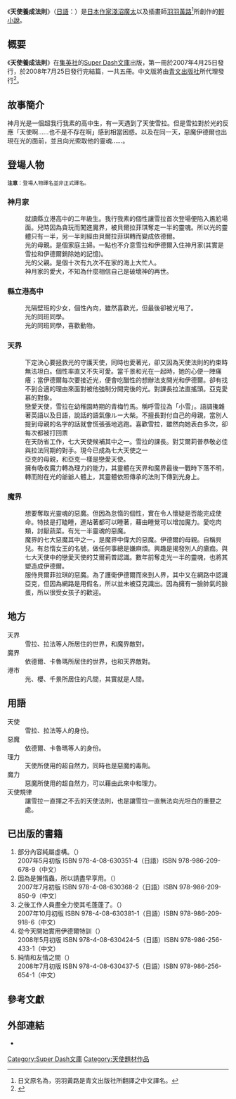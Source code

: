 {{Infobox animanga/Headerofja
|標題= 天使養成法則
|圖像= Tensinokaikata Sitsukekata Volume 1.jpg
|尺寸= 
|說明= 《天使養成法則》部分內容純屬虛構 日語版小說第一集封面
|日文名稱= 天使の飼い方・しつけ方
|英文名稱= 
|假名= 
|羅馬字= 
|類型= 
}}
{{Infobox animanga/name
|作品原名= {{lang|ja|天使の飼い方・しつけ方}}
|官方譯名= 
|正式譯名= 天使養成法則（{{flagicon|Taiwan}}）
|常用譯名= 天使的飼育方法
}}
{{Infobox animanga/Novel
|輕小說= 是
|標題= 
|作者= [[淺沼廣太|淺沼廣太]]
|插圖= [[羽羽黃路|羽羽黃路]]
|出版社= {{flagicon|Japan}}[[集英社|集英社]]<br />{{flagicon|Taiwan}}[[青文出版社|青文出版社]]
|連載雜誌= 
|label= [[Super_Dash文庫|Super Dash文庫]]
|發售日= 
|開始= 2007年4月25日
|結束= 2008年7月25日
|冊數= 全5冊
|話數= 
|其他= 
}}
{{Infobox animanga/Footerofja}}
《'''天使養成法則'''》（[[日語|日語]]：{{lang|ja|天使の飼い方・しつけ方}}）是[[日本|日本]][[作家|作家]][[淺沼廣太|淺沼廣太]]以及插畫師[[羽羽黃路|羽羽黃路]]<ref>日文原名為{{lang|ja|羽々キロ}}，羽羽黃路是青文出版社所翻譯之中文譯名。</ref>所創作的[[輕小說|輕小說]]。

== 概要 ==
《'''天使養成法則'''》在[[集英社|集英社]]的[[Super_Dash文庫|Super Dash文庫]]出版，第一冊於2007年4月25日發行，於2008年7月25日發行完結篇，一共五冊。中文版將由[[青文出版社|青文出版社]]所代理發行<ref>{{cite web|url=http://shop.ching-win.com.tw/newsdesk_info.php?newsPath=3&newsdesk_id=91|title=2008青文最新獲得授權作品更新版~!|publisher=青文購物網|date=2008-05-07|accessdate=2008-11-05|language=zh-hant}}{{dead link|date=2017年12月 |bot=InternetArchiveBot |fix-attempted=yes }}</ref>。


== 故事簡介 ==
神月光是一個超我行我素的高中生，有一天遇到了天使雪拉。但是雪拉對於光的反應「天使啊……也不是不存在啊」感到相當困惑。以及在同一天，惡魔伊德爾也出現在光的面前，並且向光索取他的靈魂……。

== 登場人物 ==
<small>'''注意'''：登場人物譯名並非正式譯名。</small>
=== 神月家 ===
; {{nihongo|神月 光|神月 ひかる（かみづき ひかる）}}
:就讀縣立港高中的二年級生。我行我素的個性讓雪拉首次登場便陷入尷尬場面。兒時因為貪玩而闖進魔界，被貝爾拉菲琪奪走一半的靈魂。所以光的靈體只有一半，另一半則經由貝爾拉菲琪轉而變成依德爾。
; {{nihongo|神月 櫻|神月 桜（かみづき さくら）}}
:光的母親。是個家庭主婦。一點也不介意雪拉和伊德爾入住神月家(其實是雪拉和伊德爾銷除她的記憶)。
; {{nihongo|神月 流|神月 流（かみづき りゅう）}}
:光的父親。是個十次有九次不在家的海上大忙人。
; {{nihongo|柴|しば}}
:神月家的愛犬，不知為什麼相信自己是破壞神的再世。

=== 縣立港高中 ===
; {{nihongo|小日向 千景|小日向 千景（こひなた ちかげ）}}
:光隔壁班的少女，個性內向，雖然喜歡光，但最後卻被光甩了。
; {{nihongo|花形|花形さん（はながた）}}
:光的同班同學。
; {{nihongo|內藤|内藤さん（ないとう）}}
:光的同班同學，喜歡動物。

=== 天界 ===
; {{nihongo|雪拉 / 天音 瀨良|セラ / 天音 瀬良（あまね せら）}}
:下定決心要拯救光的守護天使，同時也愛著光，卻又因為天使法則的約束時無法坦白。個性率直又不失可愛。當千景和光在一起時，她的心便一陣痛癢；當伊德爾每次要接近光，便會吃醋性的想辦法支開光和伊德爾。卻有找不到合適的理由來面對被他強制分開完後的光。對課長拉法直搖頭。亞克愛慕的對象。
; {{nihongo|亞克|アーク}}
:戀愛天使，雪拉在幼稚園時期的青梅竹馬。稱呼雪拉為「小雪」。語調攙雜著英語以及日語，說話的語氣像ルー大柴。不擅長對付自己的母親，當別人提到母親的名字的話就會慌張張地逃跑。喜歡雪拉，雖然向她表白多次，卻每次都被打回票
; {{nihongo|拉法|ラーファ}}
:在天防省工作，七大天使候補其中之一。雪拉的課長。對艾爾莉普恭敬必佳
; {{nihongo|米哈爾|ミハル}}
:與拉法同期的對手。現今已成為七大天使之一
; {{nihongo|艾爾莉普|エルリーブ}}
:亞克的母親，和亞克一樣是戀愛天使。
; {{nihongo|梅塔多|メタト}}
:擁有吸收魔力轉為理力的能力，其靈體在天界和魔界最後一戰時下落不明，轉而附在光的爺爺人體上，其靈體依照傳承的法則下傳到光身上。

=== 魔界 ===
; {{nihongo|伊德爾 / 佐田 伊德爾|イデル / 佐田 イデル（さた）}}
:想要奪取光靈魂的惡魔。但因為怠惰的個性，實在令人懷疑是否能完成使命。特技是打瞌睡，連站著都可以睡著，藉由睡覺可以增加魔力。愛吃肉類，討厭蔬菜。有光一半靈魂的惡魔。
; {{nihongo|貝爾菲拉琪|ベルフェラジィ}}
:魔界的七大惡魔其中之一，是魔界中偉大的惡魔。伊德爾的母親。自稱貝兒。有怠惰女王的名號，做任何事總是嫌麻煩。興趣是揭發別人的瘡痂。與七大天使中的戀愛天使的艾爾莉普認識。數年前奪走光一半的靈魂，也將其塑造成伊德爾。
; {{nihongo|卡魯瑪|カルマ}}
:服侍貝爾菲拉琪的惡魔。為了護衛伊德爾而來到人界，其中又在網路中認識亞克，但因為網路是用假名，所以並未被亞克識出。因為擁有一臉帥氣的臉蛋，所以很受女孩子的歡迎。

== 地方 ==
;天界
:雪拉、拉法等人所居住的世界，和魔界敵對。
;魔界
:依德爾、卡魯瑪所居住的世界，也和天界敵對。
;港市
:光、櫻、千景所居住的凡間，其實就是人間。

== 用語 ==
;天使
:雪拉、拉法等人的身份。
;惡魔
:依德爾、卡魯瑪等人的身份。
;理力
:天使所使用的超自然力，同時也是惡魔的毒劑。
;魔力
:惡魔所使用的超自然力，可以藉由此來中和理力。
;天使規律
:讓雪拉一直揮之不去的天使法則，也是讓雪拉一直無法向光坦白的重要之處。

== 已出版的書籍 ==
#部分內容純屬虛構。（{{lang|ja|本編には一部ファンシーな内容が含まれております。}}）<br />2007年5月初版 ISBN 978-4-08-630351-4（日語）ISBN 978-986-209-678-9（中文）
#因為是懶惰蟲，所以請盡早享用。（{{lang|ja|なまけものですのでお早めにお召し上がりください。}}）<br />2007年7月初版 ISBN 978-4-08-630368-2（日語）ISBN 978-986-209-850-9（中文）
#之後工作人員盡全力使其毛蓬蓬了。（{{lang|ja|このあとスタッフが全力でもふもふいたしました。}}）<br />2007年10月初版 ISBN 978-4-08-630381-1（日語）ISBN 978-986-209-918-6（中文）
#從今天開始實用伊德爾特訓（{{lang|ja|今日から始める実用イデルトレーニング}}）<br />2008年5月初版 ISBN 978-4-08-630424-5（日語）ISBN 978-986-256-433-1（中文）
#純情和友情之間（{{lang|ja|純情と友情のあいだに}}）<br />2008年7月初版 ISBN 978-4-08-630437-5（日語）ISBN 978-986-256-654-1（中文）

== 參考文獻 ==
<div class="references-small">
<references />
</div>

== 外部連結 ==
* {{Cite web |url=http://dash.shueisha.co.jp/feature/0704.html |title=Super Dash文庫 天使養成法則 |access-date=2009-02-08 |archive-url=https://web.archive.org/web/20070515163428/http://dash.shueisha.co.jp/feature/0704.html |archive-date=2007-05-15 |dead-url=yes }} {{ja icon}}

{{DEFAULTSORT:Tenshinokaikata shitsukekata}}
[[Category:Super_Dash文庫|Category:Super Dash文庫]]
[[Category:天使題材作品|Category:天使題材作品]]